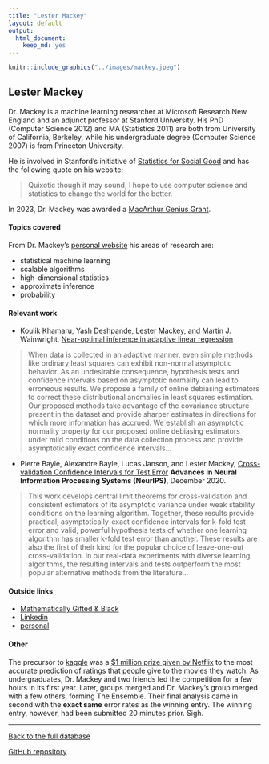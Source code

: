 ```yaml
---
title: "Lester Mackey"
layout: default
output:
  html_document:
    keep_md: yes
---
```


::: {.grid}

::: {.g-col-4}
```r
knitr::include_graphics("../images/mackey.jpeg")
```
:::

:::{.g-col-8}
# Lester Mackey

Dr. Mackey is a machine learning researcher at Microsoft Research New England and an adjunct professor at Stanford University.  His PhD (Computer Science 2012) and MA (Statistics 2011) are both from University of California, Berkeley, while his undergraduate degree (Computer Science 2007) is from Princeton University. 

He is involved in Stanford's initiative of <a href = "https://stats-for-good.stanford.edu/" target = "_blank">Statistics for Social Good</a> and has the following quote on his website:

>Quixotic though it may sound, I hope to use computer science and statistics to change the world for the better.


In 2023, Dr. Mackey was awarded a <a href = "https://www.macfound.org/fellows/class-of-2023/lester-mackey" target = "_blank">MacArthur Genius Grant</a>.
:::

:::


#### Topics covered

From Dr. Mackey's <a href = "http://stanford.edu/~lmackey/" target = "_blank">personal website</a> his areas of research are:

* statistical machine learning
* scalable algorithms
* high-dimensional statistics
* approximate inference
* probability

#### Relevant work

* Koulik Khamaru, Yash Deshpande, Lester Mackey, and Martin J. Wainwright, <a href = "https://arxiv.org/pdf/2107.02266.pdf" target = "_blank">Near-optimal inference in adaptive linear regression</a>

> When data is collected in an adaptive manner, even simple methods like ordinary least squares can exhibit non-normal asymptotic behavior. As an undesirable consequence, hypothesis tests and confidence intervals based on asymptotic normality can lead to erroneous results. We propose a family of online debiasing estimators to correct these distributional anomalies in least squares estimation. Our proposed methods take advantage of the covariance structure present in the dataset and provide sharper estimates in directions for which more information has accrued. We establish an asymptotic normality property for our proposed online debiasing estimators under mild conditions on the data collection process and provide asymptotically exact confidence intervals...

* Pierre Bayle, Alexandre Bayle, Lucas Janson, and Lester Mackey, <a href = "https://proceedings.neurips.cc/paper/2020/hash/bce9abf229ffd7e570818476ee5d7dde-Abstract.html" target = "_blank">Cross-validation Confidence Intervals for Test Error</a> **Advances in Neural Information Processing Systems (NeurIPS)**, December 2020.

> This work develops central limit theorems for cross-validation and consistent estimators of its asymptotic variance under weak stability conditions on the learning algorithm. Together, these results provide practical, asymptotically-exact confidence intervals for k-fold test error and valid, powerful hypothesis tests of whether one learning algorithm has smaller k-fold test error than another. These results are also the first of their kind for the popular choice of leave-one-out cross-validation. In our real-data experiments with diverse learning algorithms, the resulting intervals and tests outperform the most popular alternative methods from the literature...


#### Outside links

* [Mathematically Gifted & Black](https://mathematicallygiftedandblack.com/honorees/lester-mackey/)
* [Linkedin](https://www.linkedin.com/in/lester-mackey-5902909/)
* [personal](http://stanford.edu/~lmackey/)


####  Other

The precursor to <a href = "https://www.kaggle.com/" target = "_blank">kaggle</a> was a <a href = "https://en.wikipedia.org/wiki/Netflix_Prize" target = "_blank">$1 million prize given by Netflix</a> to the most accurate prediction of ratings that people give to the movies they watch.  As undergraduates, Dr. Mackey and two friends led the competition for a few hours in its first year.  Later, groups merged and Dr. Mackey's group merged with a few others, forming The Ensemble.  Their final analysis came in second with the **exact same** error rates as the winning entry.  The winning entry, however, had been submitted 20 minutes prior.  Sigh.

----------------------

[Back to the full database](https://hardin47.github.io/CURV/)

[GitHub repository](https://github.com/hardin47/CURV/)

